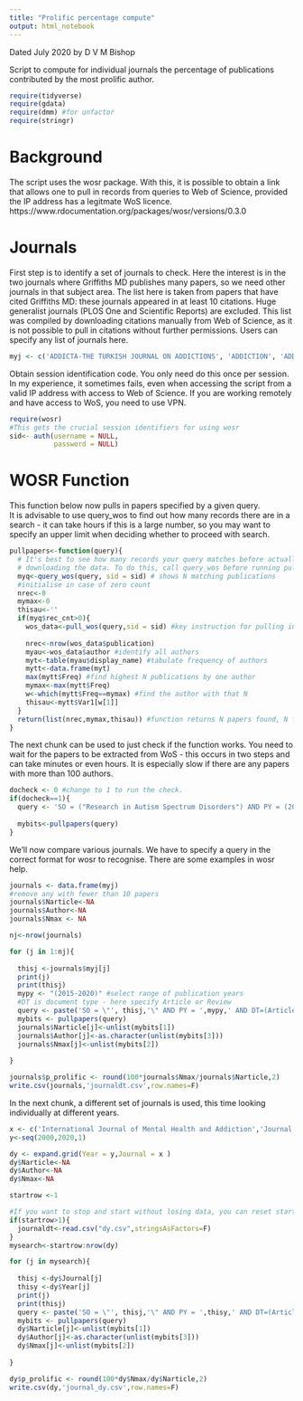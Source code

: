 ```yaml
---
title: "Prolific percentage compute"
output: html_notebook
---
```


Dated July 2020
by D V M Bishop

Script to compute for individual journals the percentage of publications contributed by the most prolific author.  


```r
require(tidyverse)
require(gdata)
require(dmm) #for unfactor
require(stringr)
```
# Background
The script uses the wosr package. With this, it is possible to obtain a link that allows one to pull in records from queries to Web of Science, provided the IP address has a legitmate WoS licence.  
https://www.rdocumentation.org/packages/wosr/versions/0.3.0

# Journals
First step is to identify a set of journals to check. Here the interest is in the two journals where Griffiths MD publishes many papers, so we need other journals in that subject area. The list here is taken from papers that have cited Griffiths MD: these journals appeared in at least 10 citations. Huge generalist journals (PLOS One and Scientific Reports) are excluded. This list was compiled by downloading citations manually from Web of Science, as it is not possible to pull in citations without further permissions. Users can specify any list of journals here.


```r
myj <- c('ADDICTA-THE TURKISH JOURNAL ON ADDICTIONS', 'ADDICTION', 'ADDICTION RESEARCH & THEORY', 'ADDICTIVE BEHAVIORS', 'ADICCIONES', 'ALOMA-REVISTA DE PSICOLOGIA CIENCIES DE L EDUCACIO I DE L ESPORT', 'AMERICAN JOURNAL OF FAMILY THERAPY', 'AMERICAN JOURNAL ON ADDICTIONS', 'ANADOLU PSIKIYATRI DERGISI-ANATOLIAN JOURNAL OF PSYCHIATRY', 'ANALES DE PSICOLOGIA', 'ANNALES MEDICO-PSYCHOLOGIQUES', 'ARCHIVES OF SEXUAL BEHAVIOR', 'ASIAN JOURNAL OF PSYCHIATRY', 'AUSTRALIAN AND NEW ZEALAND JOURNAL OF PSYCHIATRY', 'BEHAVIORAL SCIENCES', 'BEHAVIOUR & INFORMATION TECHNOLOGY', 'BMC PSYCHIATRY', 'BMC PUBLIC HEALTH', 'BMJ OPEN', 'BRITISH JOURNAL OF PSYCHOLOGY', 'CHILDREN AND YOUTH SERVICES REVIEW', 'CLINICAL NEUROPSYCHIATRY', 'CLINICAL PSYCHOLOGY REVIEW', 'CNS SPECTRUMS', 'COMMUNICATION RESEARCH', 'COMPREHENSIVE PSYCHIATRY', 'COMPUTERS & EDUCATION', 'COMPUTERS IN HUMAN BEHAVIOR', 'CURRENT OPINION IN BEHAVIORAL SCIENCES', 'CURRENT PSYCHOLOGY', 'CYBERPSYCHOLOGY BEHAVIOR AND SOCIAL NETWORKING', 'CYBERPSYCHOLOGY-JOURNAL OF PSYCHOSOCIAL RESEARCH ON CYBERSPACE', 'DUSUNEN ADAM-JOURNAL OF PSYCHIATRY AND NEUROLOGICAL SCIENCES', 'EDUCATION AND INFORMATION TECHNOLOGIES', 'ENCEPHALE-REVUE DE PSYCHIATRIE CLINIQUE BIOLOGIQUE ET THERAPEUTIQUE', 'EUROPEAN ADDICTION RESEARCH', 'EUROPEAN PSYCHIATRY', 'FRONTIERS IN BEHAVIORAL NEUROSCIENCE', 'FRONTIERS IN PSYCHIATRY', 'FRONTIERS IN PSYCHOLOGY', 'GAMES AND CULTURE', 'GAMES FOR HEALTH JOURNAL', 'GAMING LAW REVIEW-ECONOMICS REGULATION COMPLIANCE AND POLICY', 'HARM REDUCTION JOURNAL', 'INFORMATION & MANAGEMENT', 'INTERNATIONAL GAMBLING STUDIES', 'INTERNATIONAL JOURNAL OF ENVIRONMENTAL RESEARCH AND PUBLIC HEALTH', 'INTERNATIONAL JOURNAL OF HUMAN-COMPUTER INTERACTION', 'INTERNATIONAL JOURNAL OF MENTAL HEALTH AND ADDICTION', 'INTERNET RESEARCH', 'JMIR MENTAL HEALTH', 'JOURNAL OF ADDICTIONS NURSING', 'JOURNAL OF ADDICTIVE DISEASES', 'JOURNAL OF ADOLESCENCE', 'JOURNAL OF ADOLESCENT HEALTH', 'JOURNAL OF AFFECTIVE DISORDERS', 'JOURNAL OF APPLIED SOCIAL PSYCHOLOGY', 'JOURNAL OF BEHAVIORAL ADDICTIONS', 'JOURNAL OF CHILD AND FAMILY STUDIES', 'JOURNAL OF CLINICAL MEDICINE', 'JOURNAL OF COMPUTER-MEDIATED COMMUNICATION', 'JOURNAL OF GAMBLING ISSUES', 'JOURNAL OF GAMBLING STUDIES', 'JOURNAL OF HEALTH PSYCHOLOGY', 'JOURNAL OF MEDIA PSYCHOLOGY-THEORIES METHODS AND APPLICATIONS', 'JOURNAL OF MEDICAL INTERNET RESEARCH', 'JOURNAL OF PSYCHIATRIC RESEARCH', 'JOURNAL OF SEX RESEARCH', 'JOURNAL OF YOUTH AND ADOLESCENCE', 'MEDIA PSYCHOLOGY', 'MINDFULNESS', 'NEUROSCIENCE AND BIOBEHAVIORAL REVIEWS', 'NEW MEDIA & SOCIETY', 'NORDIC STUDIES ON ALCOHOL AND DRUGS', 'ONLINE INFORMATION REVIEW', 'PEDIATRICS', 'PERSONALITY AND INDIVIDUAL DIFFERENCES', 'PROGRESS IN NEURO-PSYCHOPHARMACOLOGY & BIOLOGICAL PSYCHIATRY', 'PSICOTHEMA', 'PSYCHIATRIA DANUBINA', 'PSYCHIATRIC QUARTERLY', 'PSYCHIATRY AND CLINICAL NEUROSCIENCES', 'PSYCHIATRY INVESTIGATION', 'PSYCHIATRY RESEARCH', 'PSYCHOLOGICAL REPORTS', 'PSYCHOLOGIST', 'PSYCHOLOGY OF ADDICTIVE BEHAVIORS', 'PSYCHOLOGY OF SPORT AND EXERCISE', 'PSYCHOLOGY RESEARCH AND BEHAVIOR MANAGEMENT', 'SCANDINAVIAN JOURNAL OF PSYCHOLOGY', 'SEX ROLES', 'SEXUAL ADDICTION & COMPULSIVITY-THE JOURNAL OF TREATMENT AND PREVENTION', 'SOCIAL BEHAVIOR AND PERSONALITY', 'SOCIAL SCIENCE COMPUTER REVIEW', 'STRESS AND HEALTH', 'STUDIES IN HIGHER EDUCATION', 'SUBSTANCE USE & MISUSE', 'SUSTAINABILITY', 'TELEMATICS AND INFORMATICS')

```

Obtain session identification code. You only need do this once per session. In my experience, it sometimes fails, even when accessing the script from a valid IP address with access to Web of Science. If you are working remotely and have access to WoS, you need to use VPN.

```r

require(wosr) 
#This gets the crucial session identifiers for using wosr
sid<- auth(username = NULL,
           password = NULL)


```

# WOSR Function
This function below now pulls in papers specified by a given query.  
It is advisable to use query_wos to find out how many records there are in a search - it can take hours if this is a large number, so you may want to specify an upper limit when deciding whether to proceed with search.

```r

pullpapers<-function(query){
  # It's best to see how many records your query matches before actually
  # downloading the data. To do this, call query_wos before running pull_wos:
  myq<-query_wos(query, sid = sid) # shows N matching publications
  #initialise in case of zero count
  nrec<-0
  mymax<-0
  thisau<-''
  if(myq$rec_cnt>0){
    wos_data<-pull_wos(query,sid = sid) #key instruction for pulling in data
    
    nrec<-nrow(wos_data$publication)
    myau<-wos_data$author #identify all authors
    myt<-table(myau$display_name) #tabulate frequency of authors
    mytt<-data.frame(myt)
    max(mytt$Freq) #find highest N publications by one author
    mymax<-max(mytt$Freq)
    w<-which(mytt$Freq==mymax) #find the author with that N
    thisau<-mytt$Var1[w[1]]
  }
  return(list(nrec,mymax,thisau)) #function returns N papers found, N for author with maximum N papers, and identity of that author
} 
```

The next chunk can be used to just check if the function works. You need to wait for the papers to be extracted from WoS - this occurs in two steps and can take minutes or even hours.
It is especially slow if there are any papers with more than 100 authors. 
```r
docheck <- 0 #change to 1 to run the check. 
if(docheck==1){
  query <- 'SO = ("Research in Autism Spectrum Disorders") AND PY = (2010) AND DT=("Article" OR "Review")'
  
  mybits<-pullpapers(query)
}
```

We'll now compare various journals. 
We have to specify a query in the correct format for wosr to recognise.
There are some examples in wosr help.


```r
journals <- data.frame(myj)
#remove any with fewer than 10 papers
journals$Narticle<-NA
journals$Author<-NA
journals$Nmax <- NA

nj<-nrow(journals)

for (j in 1:nj){
  
  thisj <-journals$myj[j]
  print(j)
  print(thisj)
  mypy <- "(2015-2020)" #select range of publication years
  #DT is document type - here specify Article or Review
  query <- paste('SO = \"', thisj,'\" AND PY = ',mypy,' AND DT=(Article OR Review)')
  mybits <- pullpapers(query)
  journals$Narticle[j]<-unlist(mybits[1])
  journals$Author[j]<-as.character(unlist(mybits[3]))
  journals$Nmax[j]<-unlist(mybits[2])
  
}

journals$p_prolific <- round(100*journals$Nmax/journals$Narticle,2)
write.csv(journals,'journaldt.csv',row.names=F)

```

In the next chunk, a different set of journals is used, this time looking individually at different years.  


```r
x <- c('International Journal of Mental Health and Addiction','Journal of Behavioral Addictions','Journal of Developmental and Physical Disabilities','Developmental Neurorehabilitation','Research in Developmental Disabilities','Research in Autism Spectrum Disorders')
y<-seq(2000,2020,1)

dy <- expand.grid(Year = y,Journal = x )
dy$Narticle<-NA
dy$Author<-NA
dy$Nmax<-NA

startrow <-1

#If you want to stop and start without losing data, you can reset startrow.
if(startrow>1){
  journaldt<-read.csv("dy.csv",stringsAsFactors=F)
}
mysearch<-startrow:nrow(dy)

for (j in mysearch){
  
  thisj <-dy$Journal[j]
  thisy <-dy$Year[j]
  print(j)
  print(thisj)
  query <- paste('SO = \"', thisj,'\" AND PY = ',thisy,' AND DT=(Article OR Review)')
  mybits <- pullpapers(query)
  dy$Narticle[j]<-unlist(mybits[1])
  dy$Author[j]<-as.character(unlist(mybits[3]))
  dy$Nmax[j]<-unlist(mybits[2])
  
}

dy$p_prolific <- round(100*dy$Nmax/dy$Narticle,2)
write.csv(dy,'journal_dy.csv',row.names=F)

```


